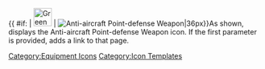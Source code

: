 {{ #if: {{{1|}}} | [[File:GreenGunMG.png|36px|link={{{1}}}]] | [[File:GreenGunMG.png|Anti-aircraft Point-defense Weapon|36px]]}}<noinclude>As shown, displays the Anti-aircraft Point-defense Weapon icon.  If the first parameter is provided, adds a link to that page.
[[Category:Equipment Icons]] [[Category:Icon Templates]]</noinclude>